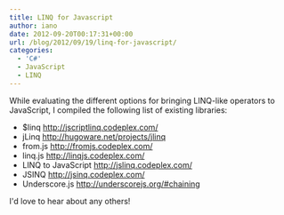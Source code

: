 ```yaml
---
title: LINQ for Javascript
author: iano
date: 2012-09-20T00:17:31+00:00
url: /blog/2012/09/19/linq-for-javascript/
categories:
  - 'C#'
  - JavaScript
  - LINQ
---
```


While evaluating the different options for bringing LINQ-like operators to JavaScript, I compiled the following list of existing libraries:

- \$linq http://jscriptlinq.codeplex.com/
- jLinq http://hugoware.net/projects/jlinq
- from.js http://fromjs.codeplex.com/
- linq.js http://linqjs.codeplex.com/
- LINQ to JavaScript http://jslinq.codeplex.com/
- JSINQ http://jsinq.codeplex.com/
- Underscore.js http://underscorejs.org/#chaining

I'd love to hear about any others!
